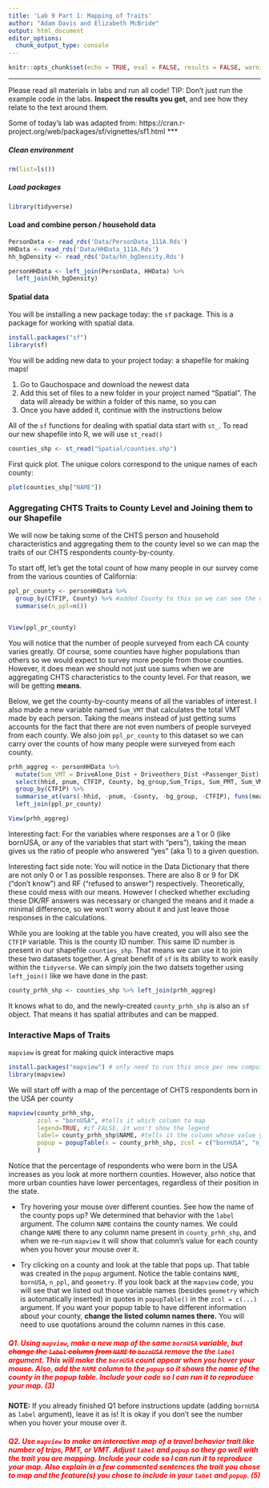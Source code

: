 ```yaml
---
title: 'Lab 9 Part 1: Mapping of Traits'
author: "Adam Davis and Elizabeth McBride"
output: html_document
editor_options: 
  chunk_output_type: console
---
```


```r
knitr::opts_chunk$set(echo = TRUE, eval = FALSE, results = FALSE, warning = FALSE, message = FALSE)
```

***
Please read all materials in labs and run all code! TIP: Don't just run the example code in the labs. **Inspect the results you get**, and see how they relate to the text around them.

Some of today's lab was adapted from:
https://cran.r-project.org/web/packages/sf/vignettes/sf1.html
***

##### Clean environment
```r
rm(list=ls())
```

##### Load packages
```r
library(tidyverse)
```



#### Load and combine person / household data

```r
PersonData <- read_rds('Data/PersonData_111A.Rds')
HHData <- read_rds('Data/HHData_111A.Rds')
hh_bgDensity <- read_rds('Data/hh_bgDensity.Rds')

personHHData <- left_join(PersonData, HHData) %>%
  left_join(hh_bgDensity)
```


#### Spatial data

You will be installing a new package today: the `sf` package. This is a package for working with spatial data.

```r
install.packages("sf")
library(sf)
```


You will be adding new data to your project today: a shapefile for making maps!

1. Go to Gauchospace and download the newest data
2. Add this set of files to a new folder in your project named "Spatial". The data will already be within a folder of this name, so you can 
3. Once you have added it, continue with the instructions below


All of the `sf` functions for dealing with spatial data start with `st_`. To read our new shapefile into R, we will use `st_read()`

```r
counties_shp <- st_read("Spatial/counties.shp")
```

First quick plot. The unique colors correspond to the unique names of each county:
```r
plot(counties_shp["NAME"])
```



### Aggregating CHTS Traits to County Level and Joining them to our Shapefile

We will now be taking some of the CHTS person and household characteristics and aggregating them to the county level so we can map the traits of our CHTS respondents county-by-county.

To start off, let's get the total count of how many people in our survey come from the various counties of California:
```r
ppl_pr_county <- personHHData %>% 
  group_by(CTFIP, County) %>% #added County to this so we can see the county names
  summarise(n_ppl=n())


View(ppl_pr_county)
```
You will notice that the number of people surveyed from each CA county varies greatly. Of course, some counties have higher populations than others so we would expect to survey more people from those counties. However, it does mean we should not just use sums when we are aggregating CHTS characteristics to the county level. For that reason, we will be getting **means**.

Below, we get the county-by-county means of all the variables of interest. I also made a new variable named `Sum_VMT` that calculates the total VMT made by each person. Taking the means instead of just getting sums accounts for the fact that there are not even numbers of people surveyed from each county. We also join `ppl_pr_county` to this dataset so we can carry over the counts of how many people were surveyed from each county.
```r
prhh_aggreg <- personHHData %>% 
  mutate(Sum_VMT = DriveAlone_Dist + Driveothers_Dist +Passenger_Dist) %>%
  select(hhid, pnum, CTFIP, County, bg_group,Sum_Trips, Sum_PMT, Sum_VMT, bornUSA, starts_with("pers")) %>%
  group_by(CTFIP) %>%
  summarise_at(vars(-hhid, -pnum, -County, -bg_group, -CTFIP), funs(mean)) %>%
  left_join(ppl_pr_county) 

View(prhh_aggreg)
```
Interesting fact: For the variables where responses are a 1 or 0 (like bornUSA, or any of the variables that start with "pers"), taking the mean gives us the ratio of people who answered "yes" (aka 1) to a given question.

Interesting fact side note: You will notice in the Data Dictionary that there are not only 0 or 1 as possible responses. There are also 8 or 9 for DK ("don't know") and RF ("refused to answer") respectively. Theoretically, these could mess with our means. However I checked whether excluding these DK/RF answers was necessary or changed the means and it made a minimal difference, so we won't worry about it and just leave those responses in the calculations.

While you are looking at the table you have created, you will also see the `CTFIP` variable. This is the county ID number. This same ID number is present in our shapefile `counties_shp`. That means we can use it to join these two datasets together. A great benefit of `sf` is its ability to work easily within the `tidyverse`. We can simply join the two datsets together using `left_join()` like we have done in the past:
```r
county_prhh_shp <- counties_shp %>% left_join(prhh_aggreg)
```
It knows what to do, and the newly-created `county_prhh_shp` is also an `sf` object. That means it has spatial attributes and can be mapped.

### Interactive Maps of Traits
`mapview` is great for making quick interactive maps
```r
install.packages("mapview") # only need to run this once per new computer you are using
library(mapview)
```

We will start off with a map of the percentage of CHTS respondents born in the USA per county
```r
mapview(county_prhh_shp, 
        zcol = "bornUSA", #tells it which column to map
        legend=TRUE, #if FALSE, it won't show the legend 
        label= county_prhh_shp$NAME, #tells it the column whose value you want to appear when you hover over a shape with your mouse
        popup = popupTable(x = county_prhh_shp, zcol = c("bornUSA", "n_ppl"))  #determines what is included in the popup window when you click on a shape
        )
```
Notice that the percentage of respondents who were born in the USA increases as you look at more northern counties. However, also notice that more urban counties have lower percentages, regardless of their position in the state. 

* Try hovering your mouse over different counties. See how the name of the county pops up? We determined that behavior with the `label` argument. The column `NAME` contains the county names. We could change `NAME` there to any column name present in `county_prhh_shp`, and when we re-run `mapview` it will show that column's value for each county when you hover your mouse over it.


* Try clicking on a county and look at the table that pops up. That table was created in the `popup` argument. Notice the table contains `NAME`, `bornUSA`, `n_ppl`, and `geometry`. If you look back at the `mapview` code, you will see that we listed out those variable names (besides `geometry` which is automatically inserted) in quotes in `popupTable()` in the `zcol = c(...)` argument. If you want your popup table to have different information about your county, **change the listed column names there.** You will need to use quotations around the column names in this case.



##### <span style="color:red">Q1. Using `mapview`, make a new map of the same `bornUSA` variable, but ~~change the `label` column from `NAME` to `bornUSA`~~ remove the the `label` argument. This will make the `bornUSA` count appear when you hover your mouse. Also, add the `NAME` column to the `popup` so it shows the name of the county in the popup table. Include your code so I can run it to reproduce your map. (3) </span>

**NOTE:** If you already finished Q1 before instructions update (adding `bornUSA` as `label` argument), leave it as is! It is okay if you don't see the number when you hover your mouse over it.

##### <span style="color:red">Q2. Use `mapview` to make an interactive map of a travel behavior trait like number of trips, PMT, or VMT. Adjust `label` and `popup` so they go well with the trait you are mapping. Include your code so I can run it to reproduce your map. Also explain in a few commented sentences the trait you chose to map and the feature(s) you chose to include in your `label` and `popup`. (5) </span>



